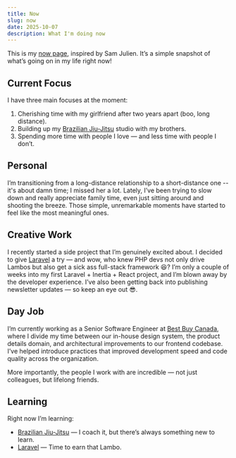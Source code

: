 ```yaml
---
title: Now
slug: now
date: 2025-10-07
description: What I'm doing now
---
```


This is my [now page](https://nownownow.com/about), inspired by Sam Julien. It’s a simple snapshot of what’s going on in my life right now!

## Current Focus

I have three main focuses at the moment:

1. Cherishing time with my girlfriend after two years apart (boo, long distance).
2. Building up my [Brazilian Jiu-Jitsu](https://grapplecity.ca/) studio with my brothers.
3. Spending more time with people I love — and less time with people I don’t.

## Personal

I’m transitioning from a long-distance relationship to a short-distance one -- it's about damn time; I missed her a lot. Lately, I’ve been trying to slow down and really appreciate family time, even just sitting around and shooting the breeze.
Those simple, unremarkable moments have started to feel like the most meaningful ones.

## Creative Work

I recently started a side project that I’m genuinely excited about.
I decided to give [Laravel](https://laravel.com/) a try — and wow, who knew PHP devs not only drive Lambos but also get a sick ass
full-stack framework 😆? I’m only a couple of weeks into my first Laravel + Inertia + React project, and I’m blown away by the developer experience.
I’ve also been getting back into publishing newsletter updates — so keep an eye out 😎.

## Day Job

I’m currently working as a Senior Software Engineer at [Best Buy Canada](https://www.bestbuy.ca/en-ca/about/about-us/blt6d2c74aaa5bd3e78),
where I divide my time between our in-house design system, the product details domain, and architectural improvements to our frontend codebase.
I’ve helped introduce practices that improved development speed and code quality across the organization.

More importantly, the people I work with are incredible — not just colleagues, but lifelong friends.

## Learning

Right now I’m learning:

- [Brazilian Jiu-Jitsu](https://grapplecity.ca/) — I coach it, but there’s always something new to learn.
- [Laravel](https://laravel.com/) — Time to earn that Lambo.
